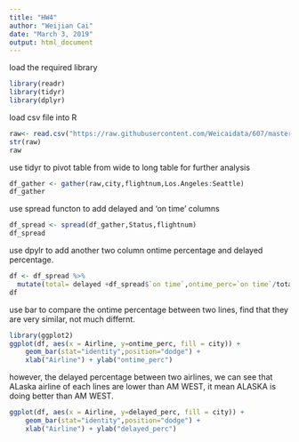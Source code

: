 ---
title: "HW4"
author: "Weijian Cai"
date: "March 3, 2019"
output: html_document
---
load the required library
```{r}
library(readr)
library(tidyr)
library(dplyr)
```

load csv file into R
```{R}
raw<- read.csv("https://raw.githubusercontent.com/Weicaidata/607/master/airline%20database.csv")
str(raw)
raw
```

use tidyr to pivot table from wide to long table for further analysis
```{r}
df_gather <- gather(raw,city,flightnum,Los.Angeles:Seattle)
df_gather
```

use spread functon to add delayed and 'on time' columns
```{r}
df_spread <- spread(df_gather,Status,flightnum)
df_spread
```

use dpylr to add another two column ontime percentage and delayed percentage.
```{r}
df <- df_spread %>% 
  mutate(total= delayed +df_spread$`on time`,ontime_perc=`on time`/total,delayed_perc=delayed/total)
df
```


use bar to compare the ontime percentage between two lines, find that they are very similar, not much differnt.
```{r}
library(ggplot2)
ggplot(df, aes(x = Airline, y=ontime_perc, fill = city)) +
    geom_bar(stat="identity",position="dodge") + 
    xlab("Airline") + ylab("ontime_perc") 

```

however, the delayed percentage between two airlines, we can see that ALaska airline of each lines are lower than AM WEST, it mean ALASKA is doing better than AM WEST.
```{r}

ggplot(df, aes(x = Airline, y=delayed_perc, fill = city)) +
    geom_bar(stat="identity",position="dodge") + 
    xlab("Airline") + ylab("delayed_perc") 
```

